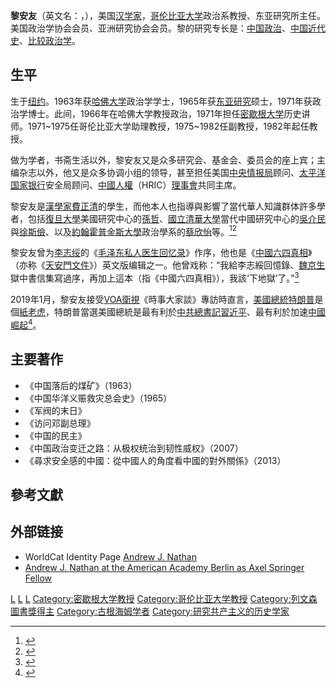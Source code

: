 {{Infobox person
| image                     = Andrew Nathan.jpg
| image_size                = 200px
| caption                   = 黎安友
| name                      = 黎安友<br>Andrew J. Nathan
| native_name               = 
| birth_name                = 
| other_names               = 
| birth_date                = {{birth date and age|1943|04|03}} 
| birth_place               = {{USA}}[[紐約州|紐約州]][[紐約|紐約]]
| death_date                = <!-- {{death date and age|}} -->
| death_place               = 
| death_cause               = 
| residence                 = [[紐約|紐約]]
| nationality               = 
| education                 = 
| alma_mater                = [[哈佛大學|哈佛大學]]
| occupation                = 學者、作家、教授
| years_active              = 
| organization              = 
| agent                     = 
| known_for                 = 
| notable_works             = 
| television                = 
| party                     = 
| movement                  = 
| religion                  = 
| spouse                    = <!-- {{marriage||}} -->
| partner                   = 
| children                  = 
| parents                   = 
| relatives                 = 
| awards                    = {{link-en|柏林獎|Berlin Prize}}（2013）<!--  {{Awards|award= |year= |title= }} -->
| signature                 = 
| signature_alt             = 
| signature_size            = 
}}
'''黎安友'''（英文名：{{lang|en|Andrew James Nathan}}，{{bd|1943年|4月3日|catIdx=L黎}}），美国[[汉学家|汉学家]]，[[哥伦比亚大学|哥伦比亚大学]]政治系教授、东亚研究所主任。美国政治学协会会员、亚洲研究协会会员。黎的研究专长是：[[中国政治|中国政治]]、[[中国近代史|中国近代史]]、[[比较政治学|比较政治学]]。

==生平==
生于[[纽约|纽约]]。1963年获[[哈佛大学|哈佛大学]]政治学学士，1965年获[[东亚研究|东亚研究]]硕士，1971年获政治学博士。此间，1966年在哈佛大学教授政治，1971年担任[[密歇根大学|密歇根大学]]历史讲师。1971~1975任哥伦比亚大学助理教授，1975~1982任副教授，1982年起任教授。

做为学者，书斋生活以外，黎安友又是众多研究会、基金会、委员会的座上宾；主编杂志以外，他又是众多协调小组的领导，甚至担任美国[[中央情报局|中央情报局]]顾问、[[太平洋国家银行|太平洋国家银行]]安全局顾问、[[中國人權_(組織)|中國人權]]（HRIC）[[理事會|理事會]]共同主席。

黎安友是[[漢學家|漢學家]][[費正清|費正清]]的學生，而他本人也指導與影響了當代華人知識群体許多學者，包括[[復旦大學|復旦大學]]美國研究中心的[[孫哲_(學者)|孫哲]]、[[國立清華大學|國立清華大學]]當代中國研究中心的[[吳介民|吳介民]]與[[徐斯儉|徐斯儉]]、以及[[約翰霍普金斯大學|約翰霍普金斯大學]]政治學系的[[蔡欣怡|蔡欣怡]]等。<ref>{{Cite news | url=http://www.rfa.org/mandarin/pinglun/119555-20031031.html | title=台湾公投与两岸关系研讨会 | date=2003-10-31 | author=[[王丹|王丹]] | publisher=[[自由亞洲電台|自由亞洲電台]] | accessdate=2014-08-18 | archive-date=2014-12-05 | archive-url=https://web.archive.org/web/20141205132018/http://www.rfa.org/mandarin/pinglun/119555-20031031.html | dead-url=no }}</ref><ref>{{Cite news | url=http://news.ltn.com.tw/news/focus/paper/688653 | title=黎安友：中國對台以商逼政 逐漸成功 | author=陳慧萍 | date=2013-06-16 | publisher=[[自由時報|自由時報]] | accessdate=2014-08-18 | archive-date=2014-12-05 | archive-url=https://web.archive.org/web/20141205114459/http://news.ltn.com.tw/news/focus/paper/688653 | dead-url=no }}</ref>

黎安友曾为[[李志绥|李志绥]]的《[[毛泽东私人医生回忆录|毛泽东私人医生回忆录]]》作序，他也是《[[中國六四真相|中國六四真相]]》（亦称《[[天安門文件|天安門文件]]》）英文版编辑之一。他曾戏称：“我給李志綏回憶錄、[[魏京生|魏京生]]獄中書信集寫過序，再加上這本（指《中國六四真相》），我該‘下地獄’了。”<ref>{{Cite web | url=http://www.open.com.hk/old_version/2004_7Pcheung.html | title=張良和他的六四故事 | author=金鐘 | publisher=[[開放雜誌|開放雜誌]] | date=2004年 | issue=7月號 | accessdate=2014-08-18 | archive-date=2014-07-23 | archive-url=https://web.archive.org/web/20140723225958/http://open.com.hk/old_version/2004_7Pcheung.html | dead-url=no }}</ref>

2019年1月，黎安友接受[[VOA衛視|VOA衛視]]《時事大家談》專訪時直言，[[美國總統|美國總統]][[唐納德·川普|特朗普]]是個[[紙老虎|紙老虎]]，特朗普當選美國總統是最有利於[[中共總書記|中共總書記]][[習近平|習近平]]、最有利於加速[[中國崛起|中國崛起]]<ref>{{cite news|title=【黎安友：特朗普只是“纸老虎”，他最有利于中国加速崛起】1/9 |url=https://www.youtube.com/watch?v=UEWuZmOJ95s |language=zh-hant |author=VOA衛視《時事大家談》 |publisher=[[美国之音|美国之音]]中文网|date=2019-01-09 |accessdate=2019-02-28}}</ref>。

==主要著作==

*《中国落后的煤矿》（1963）
*《中国华洋义赈救灾总会史》（1965）
*《军阀的末日》
*《访问邓副总理》
*《中国的民主》
*《中国政治变迁之路：从极权统治到韧性威权》（2007）
*《尋求安全感的中國：從中國人的角度看中國的對外關係》（2013）

==參考文獻==
{{reflist}}

==外部链接==
* WorldCat Identity Page [http://www.worldcat.org/wcidentities/lccn-n83-151837 Andrew J. Nathan]{{Wayback|url=http://www.worldcat.org/wcidentities/lccn-n83-151837 |date=20160404162857 }}
* [https://web.archive.org/web/20140818052006/http://www.americanacademy.de/home/person/andrew-nathan Andrew J. Nathan at the American Academy Berlin as Axel Springer Fellow]

{{DEFAULTSORT:Nathan, Andrew J.}}
[[Category:美國漢學家|L]]
[[Category:哈佛大學校友|L]]
[[Category:紐約市人|L]]
[[Category:密歇根大学教授|Category:密歇根大学教授]]
[[Category:哥伦比亚大学教授|Category:哥伦比亚大学教授]]
[[Category:列文森圖書獎得主|Category:列文森圖書獎得主]]
[[Category:古根海姆学者|Category:古根海姆学者]]
[[Category:研究共产主义的历史学家|Category:研究共产主义的历史学家]]